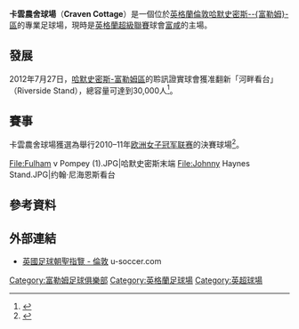 {{noteta
|G1=英超
|T=zh-hans:克拉文农场球场;zh-hk:卡雲農舍球場;zh-tw:克拉文農場球場;
|1=zh-hans:克拉文农场;zh-hk:卡雲農舍;zh-tw:克拉文農場;
}}
{{Infobox_Stadium 
|  stadium_name      = 卡雲農舍球場<br />''Craven Cottage''
|  nickname          = 農舍（The Cottage）
|  image             = Craven Cottage.JPG
|  location          = [[英格蘭|英格蘭]][[倫敦|倫敦]]斯蒂文尼奇路<!---Stevenage Road---><br />SW6 6HH
|  opened            = 1896年 (As a stadium) 
|  owner             = [[富咸足球會|富咸足球會]] 
|  operator          = [[富咸足球會|富咸足球會]] 
|  surface           = [[草地|草地]] 
|  architect         = [[阿奇巴尔·雷奇|阿奇巴尔·雷奇]] 
|  tenants           =
'''富咸足球會''' ([[英超|英超]]) (1896-2002,2004年至今)<br />
{{link-en|富咸R.F.C.|Harlequins Rugby League}} ({{link-en|歐洲欖球超級聯賽|Super League (Europe)}} (1980-1984) 
|  seating_capacity  = 25,500人<ref>{{Cite web |url=http://www.fulhamfc.com/Club/News/NewsArticles/2007/October/CottageRelease.aspx |title=Stadium Announcement<!-- Bot generated title --> |accessdate=2008-11-29 |archive-date=2012-04-21 |archive-url=https://web.archive.org/web/20120421203942/http://www.fulhamfc.com/Club/News/NewsArticles/2007/October/CottageRelease.aspx |dead-url=no }}</ref>([[足球|足球]]) 
}}
'''卡雲農舍球場'''（'''Craven Cottage'''）是一個位於[[英格蘭|英格蘭]][[倫敦|倫敦]][[哈默史密斯-富勒姆區|哈默史密斯--{富勒姆}-區]]的專業足球場，現時是[[英格蘭超級聯賽|英格蘭超級聯賽]]球會[[富咸足球會|富咸]]的主場。

==發展==
2012年7月27日，[[哈默史密斯-富勒姆區|哈默史密斯-富勒姆區]]的聆訊證實球會獲准翻新「河畔看台」（Riverside Stand），總容量可達到30,000人<ref>{{cite news |language=en |url=http://www.bbc.co.uk/sport/0/football/19009781 |title=Fulham's plans to increase Craven Cottage capacity approved |publisher=''[[BBC_Sport|BBC Sport]]'' |date=2012-07-27 |accessdate=2012-07-29 |archive-date=2013-12-21 |archive-url=https://web.archive.org/web/20131221072913/http://www.bbc.co.uk/sport/0/football/19009781 |dead-url=no }}</ref>。

== 賽事 ==
卡雲農舍球場獲選為舉行2010–11年[[欧洲女子冠军联赛|欧洲女子冠军联赛]]的決賽球場<ref>{{cite news |language=en |url=http://news.bbc.co.uk/sport2/hi/football/women/9230430.stm |title=Fulham to host 2011 Women's Champions League final |publisher=''[[BBC_Sport|BBC Sport]]'' |date=2010-11-25 |accessdate=2010-11-26 |archive-date=2020-11-23 |archive-url=https://web.archive.org/web/20201123175040/http://news.bbc.co.uk/sport2/hi/football/women/9230430.stm |dead-url=no }}</ref>。

<gallery>
File:Fulham v Pompey (1).JPG|哈默史密斯末端
File:Johnny Haynes Stand.JPG|约翰·尼海恩斯看台
</gallery>

== 參考資料 ==
{{reflist}}

== 外部連結 ==
* [https://web.archive.org/web/20090221020853/http://u-soccer.com/home/feature.php?feature_id=649 英國足球朝聖指覽 - 倫敦] u-soccer.com


{{英冠球場}}
{{英超球場}}

{{DEFAULTSORT:Craven Cottage}}
[[Category:富勒姆足球俱樂部|Category:富勒姆足球俱樂部]]
[[Category:英格蘭足球場|Category:英格蘭足球場]]
[[Category:英超球場|Category:英超球場]]